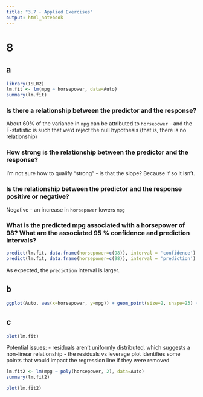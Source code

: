 ```yaml
---
title: "3.7 - Applied Exercises"
output: html_notebook
---
```


# 8

## a

```r
library(ISLR2)
lm.fit <- lm(mpg ~ horsepower, data=Auto)
summary(lm.fit)
```

### Is there a relationship between the predictor and the response?

About 60% of the variance in `mpg` can be attributed to `horsepower` - and the F-statistic is such that we'd reject the null hypothesis (that is, there is no relationship)

### How strong is the relationship between the predictor and the response?

I'm not sure how to qualify "strong" - is that the slope? Because if so it isn't.

### Is the relationship between the predictor and the response positive or negative?

Negative - an increase in `horsepower` lowers `mpg`

### What is the predicted mpg associated with a horsepower of 98? What are the associated 95 % confidence and prediction intervals?

```r
predict(lm.fit, data.frame(horsepower=c(98)), interval = 'confidence')
predict(lm.fit, data.frame(horsepower=c(98)), interval = 'prediction')
```
As expected, the `prediction` interval is larger.

## b

```r
ggplot(Auto, aes(x=horsepower, y=mpg)) + geom_point(size=2, shape=23) + geom_abline(intercept = lm.fit$coefficients[1], slope = lm.fit$coefficients[2], color="red")
```

## c

```r
plot(lm.fit)
```

Potential issues:
  - residuals aren't uniformly distributed, which suggests a non-linear relationship
  - the residuals vs leverage plot identifies some points that would impact the regression line if they were removed
  
```r
lm.fit2 <- lm(mpg ~ poly(horsepower, 2), data=Auto)
summary(lm.fit2)
```

```r
plot(lm.fit2)
```